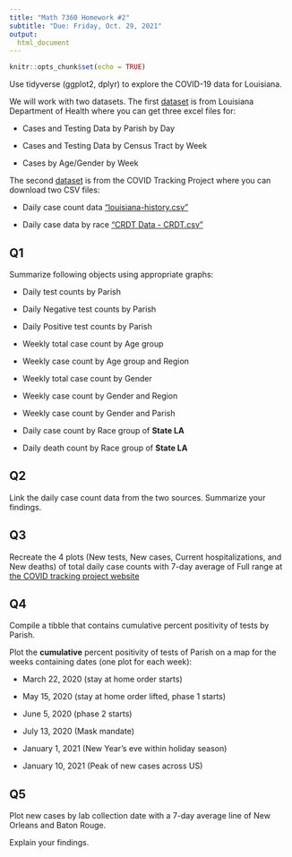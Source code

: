 ```yaml
---
title: "Math 7360 Homework #2"
subtitle: "Due: Friday, Oct. 29, 2021"
output:
  html_document
---
```


```r
knitr::opts_chunk$set(echo = TRUE)
```

Use tidyverse (ggplot2, dplyr) to explore the COVID-19 data for Louisiana.

We will work with two datasets.
The first [dataset](https://ldh.la.gov/Coronavirus/) is from Louisiana Department of Health where you can get three excel files for:

- Cases and Testing Data by Parish by Day

- Cases and Testing Data by Census Tract by Week

- Cases by Age/Gender by Week

The second [dataset](https://covidtracking.com/) is from the COVID Tracking Project where you can download two CSV files:

- Daily case count data ["louisiana-history.csv"](https://covidtracking.com/data/state/louisiana)

- Daily case data by race ["CRDT Data - CRDT.csv"](https://covidtracking.com/race/about#download-the-data)

<!-- https://covidtracking.com/data/state/louisiana -->

## Q1

Summarize following objects using appropriate graphs:

- Daily test counts by Parish

- Daily Negative test counts by Parish

- Daily Positive test counts by Parish

- Weekly total case count by Age group

- Weekly case count by Age group and Region

- Weekly total case count by Gender

- Weekly case count by Gender and Region

- Weekly case count by Gender and Parish

- Daily case count by Race group of **State LA**

- Daily death count by Race group of **State LA**

## Q2

Link the daily case count data from the two sources.  Summarize your findings.

## Q3

Recreate the 4 plots (New tests, New cases, Current hospitalizations, and New deaths) of total daily case counts with 7-day average of Full range at [the COVID tracking project website](https://covidtracking.com/data/state/louisiana)

## Q4

Compile a tibble that contains cumulative percent positivity of tests by Parish.

Plot the **cumulative** percent positivity of tests of Parish on a map for the weeks containing dates (one plot for each week):

- March 22, 2020 (stay at home order starts)

- May 15, 2020   (stay at home order lifted, phase 1 starts)

- June 5, 2020   (phase 2 starts)

- July 13, 2020  (Mask mandate)

- January 1, 2021 (New Year's eve within holiday season)

- January 10, 2021 (Peak of new cases across US)

## Q5

Plot new cases by lab collection date with a 7-day average line of New Orleans and Baton Rouge.

Explain your findings.